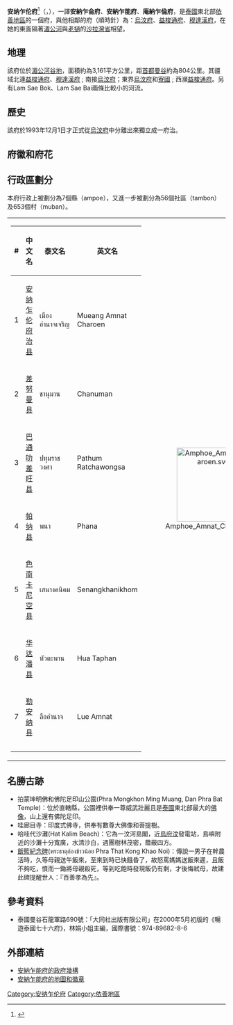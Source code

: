{{Infobox settlement
| name                    = 安納乍倫府
| native_name             = อำนาจเจริญ
| native_name_lang        = th
| settlement_type         = [[泰国行政区划|府]]
| nickname                = 
| motto                   = 
| image_seal = Seal Amnatcharoen.png
| image_flag = Amnat Charoen Flag.png
| image_map               = Thailand Amnat Charoen locator map.svg
| mapsize                 = frameless
| map_alt                 = 
| map_caption             = 安納乍倫府在泰國的位置
| latd  =  |latm  =  |lats  =  
| longd =  |longm =  |longs = 
| coordinates_type        = 
| coordinates_footnotes   = 
| subdivision_type        = 國家
| subdivision_name        = {{flag|Thailand}}
| seat_type               = 首府
| seat                    = [[安納乍倫|安納乍倫]]
| leader_party            = 
| leader_title            = 府尹
| leader_name             = Sirirat Chum-uppakan (since October 2016)
| area_footnotes          = 
| area_total_km2          = 3,161.2
| area_rank               = 60
| elevation_footnotes     = 
| elevation_m             = 
| population_footnotes    = 
| population_total        = 378,621<ref name=DOPA-20141231>{{cite web|title=Population of the Kingdom|url=http://stat.bora.dopa.go.th/stat/pk/pk_57.pdf|website=Department of Provincial Affairs (DOPA) Thailand|accessdate=19 Mar 2015|language=th|date=2014-12-31|archive-date=2015-09-08|archive-url=https://web.archive.org/web/20150908070156/http://stat.bora.dopa.go.th/stat/pk/pk_57.pdf|dead-url=no}}</ref>
| population_as_of        = 2018
| population_rank         = 63
| population_density_km2  = auto
| population_density_rank = 40
| population_demonym      = 
| population_note         = 
| timezone1               = 
| utc_offset1             = +7
| iso_code                = [[ISO_3166-2:TH|TH-37]]
| website                 = 
| footnotes               = 
}}
'''安纳乍伦府'''<ref name="zhou">{{cite book|title=[[世界地名翻译大辞典|世界地名翻译大辞典]]|author=周定国|publisher=中国对外翻译出版公司|year=2008|isbn=978-7-5001-0753-8|page=1233}}</ref>（{{thai|t=จังหวัดอำนาจเจริญ|r=Changwat Amnat Charoen}}，{{IPA-th|t͡ɕāŋ.wàt ʔām.nâːt t͡ɕā.rɤ̄ːn}}），一譯'''安納乍侖府'''、'''安納乍能府'''、'''庵納乍倫府'''，是[[泰國|泰國]]東北部[[依善地區|依善地區]]的一個府，與他相鄰的府（順時針）為：[[烏汶府|烏汶府]]、[[益梭通府|益梭通府]]、[[穆達漢府|穆達漢府]]，在她的東面隔著[[湄公河|湄公河]]與[[老撾|老撾]]的[[沙拉灣省|沙拉灣省]]相望。

== 地理 ==
該府位於[[湄公河|湄公河谷地]]，面積約為3,161平方公里，距[[首都|首都]][[曼谷|曼谷]]約為804公里。其疆域北連[[益梭通府|益梭通府]]、[[穆達漢府|穆達漢府]] ; 南接[[烏汶府|烏汶府]]；東界[[烏汶府|烏汶府]]和[[寮國|寮國]] ; 西瀕[[益梭通府|益梭通府]]。另有Lam Sae Bok、Lam Sae Bai兩條比較小的河流。

== 歷史 ==
該府於1993年12月1日才正式從[[烏汶府|烏汶府]]中分離出來獨立成一府治。

== 府徽和府花 ==


== 行政區劃分 ==

本府行政上被劃分為7個縣（ampoe），又進一步被劃分為56個社區（tambon）及653個村（muban）。
{| style="background:none;" cellspacing="2"
|
{| class="sortable wikitable" style="text-align:left; font-size:100%;"
|- style="font-size:100%; text-align:right;"
! #
! 中文名
! 泰文名
! 英文名
|-
|1
|[[安纳乍伦府治县|安纳乍伦府治县]]
| เมืองอำนาจเจริญ
|Mueang Amnat Charoen
|-
|2
|[[差努曼县|差努曼县]]
| ชานุมาน
|Chanuman
|-
|3
|[[巴通叻差旺县|巴通叻差旺县]]
|ปทุมราชวงศา
|Pathum Ratchawongsa
|-
|4
|[[帕纳县|帕纳县]]
|พนา
|Phana
|-
|5
|[[色南卡尼空县|色南卡尼空县]]
|เสนางคนิคม
|Senangkhanikhom
|-
|6
|[[华达潘县|华达潘县]]
|หัวตะพาน
|Hua Taphan
|-
|7
|[[勒安纳县|勒安纳县]]
|ลืออำนาจ
|Lue Amnat
|-
|-
|}
!<center>[[File:Amphoe_Amnat_Charoen.svg|170px]]

|}

== 名勝古跡 ==
* 拍蒙坤明佛和佛陀足印山公園(Phra Mongkhon Ming Muang, Dan Phra Bat Temple)：位於直轄縣，公園裡供奉一尊威武壯麗且是[[泰國|泰國]]東北部最大的[[佛像|佛像]]，山上還有佛陀足印。
* 哇廊目寺：印度式佛寺，供奉有數尊大佛像和菩提樹。
* 哈哇代沙灘(Hat Kalim Beach)：它為一汶河島閣，近[[烏府汶|烏府汶]]發電站，島嶼附近的沙灘十分寬廣，水清沙白，週團樹林茂密，蔭蔽四方。
* [[飯籃紀念碑|飯籃紀念碑]](พระธาตุก่องข้าวน้อย Phra That Kong Khao Noi)：傳說一男子在幹農活時，久等母親送午飯來，至來到時已快餓昏了，故怒罵媽媽送飯來遲，且飯不夠吃，憤而一鋤將母親殺死，等到吃飽時發現飯仍有剩，才後悔弒母，故建此碑提醒世人：『百善孝為先』。

== 參考資料 ==
{{reflist}}
*泰國曼谷石龍軍路690號：「大同社出版有限公司」在2000年5月初版的《暢遊泰國七十六府》，林娟小姐主編，國際書號：974-89682-8-6

== 外部連結 ==

<!--*[http://kanchanapisek.or.th/cgi-bin/kp8/oncc/province.cgi?prov=e17 Golden Jubilee Network province guide] currently empty-->
* [http://www.amnatcharoen.go.th 安納乍能府的政府幾構] {{Wayback|url=http://www.amnatcharoen.go.th/ |date=20210125225828 }} {{th}}     
* [http://www.thailex.info/THAILEX/THAILEXENG/LEXICON/Amnat%20Charoen.htm 安納乍能府的地圖和徽章] {{Wayback|url=http://www.thailex.info/THAILEX/THAILEXENG/LEXICON/Amnat%20Charoen.htm |date=20160303200444 }}



{{Thailand}}
{{安纳乍伦府}}
{{coord|15|52|15|N|104|37|26|E|type:admin1st_region:TH|display=title}}

[[Category:安纳乍伦府|Category:安纳乍伦府]]
[[Category:依善地區|Category:依善地區]]